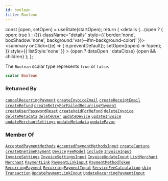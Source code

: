 ```yaml
---
id: boolean
title: Boolean
---
```









  const [open, setOpen] = useState(startOpen);
  return (
    <details {...(open ? { open: true } : {})} className="details" style={{ border:'none', boxShadow:'none', background:'var(--ifm-background-color)' }}>
      <summary
        onClick={(e) => {
          e.preventDefault();
          setOpen((open) => !open);
        }}
        style={{ listStyle:'none' }}
      >
      {open ? dataOpen : dataClose}
      </summary>
      {open && children}
    </details>
  );
};








The `Boolean` scalar type represents `true` or `false`.


```graphql
scalar Boolean
```






### Returned By

[`cancelRecurringPayment`](/docs/api/api/mutations/cancel-recurring-payment)  <Badge class="badge badge--secondary" text="mutation"/><Bullet />[`createInvoiceEmail`](/docs/api/api/mutations/create-invoice-email)  <Badge class="badge badge--secondary" text="mutation"/><Bullet />[`createReceiptEmail`](/docs/api/api/mutations/create-receipt-email)  <Badge class="badge badge--secondary" text="mutation"/><Bullet />[`createRefund`](/docs/api/api/mutations/create-refund)  <Badge class="badge badge--secondary" text="mutation"/><Bullet />[`createRetryForFailedRecurringPayment`](/docs/api/api/mutations/create-retry-for-failed-recurring-payment)  <Badge class="badge badge--secondary" text="mutation"/><Bullet />[`createUserPasswordReset`](/docs/api/api/mutations/create-user-password-reset)  <Badge class="badge badge--secondary" text="mutation"/><Bullet />[`createVoidForRefund`](/docs/api/api/mutations/create-void-for-refund)  <Badge class="badge badge--secondary" text="mutation"/><Bullet />[`deleteInvoice`](/docs/api/api/mutations/delete-invoice)  <Badge class="badge badge--secondary" text="mutation"/><Bullet />[`deleteMetadata`](/docs/api/api/mutations/delete-metadata)  <Badge class="badge badge--secondary" text="mutation"/><Bullet />[`deleteUser`](/docs/api/api/mutations/delete-user)  <Badge class="badge badge--secondary" text="mutation"/><Bullet />[`updateDevice`](/docs/api/api/mutations/update-device)  <Badge class="badge badge--secondary" text="mutation"/><Bullet />[`updateInvoice`](/docs/api/api/mutations/update-invoice)  <Badge class="badge badge--secondary" text="mutation"/><Bullet />[`updateMerchantSettings`](/docs/api/api/mutations/update-merchant-settings)  <Badge class="badge badge--secondary" text="mutation"/><Bullet />[`updateMetadata`](/docs/api/api/mutations/update-metadata)  <Badge class="badge badge--secondary" text="mutation"/><Bullet />[`updatePayor`](/docs/api/api/mutations/update-payor)  <Badge class="badge badge--secondary" text="mutation"/>

### Member Of

[`AcceptedPaymentMethods`](/docs/api/types/objects/accepted-payment-methods)  <Badge class="badge badge--secondary" text="object"/><Bullet />[`AcceptedPaymentMethodsInput`](/docs/api/types/inputs/accepted-payment-methods-input)  <Badge class="badge badge--secondary" text="input"/><Bullet />[`createCapture`](/docs/api/api/mutations/create-capture)  <Badge class="badge badge--secondary" text="mutation"/><Bullet />[`createOneTimePayment`](/docs/api/api/mutations/create-one-time-payment)  <Badge class="badge badge--secondary" text="mutation"/><Bullet />[`Device`](/docs/api/types/objects/device)  <Badge class="badge badge--secondary" text="object"/><Bullet />[`FeeModel`](/docs/api/types/objects/fee-model)  <Badge class="badge badge--secondary" text="object"/><Bullet />[`include`](/docs/api/api/directives/include)  <Badge class="badge badge--secondary" text="directive"/><Bullet />[`InvoiceInput`](/docs/api/types/inputs/invoice-input)  <Badge class="badge badge--secondary" text="input"/><Bullet />[`InvoiceSettings`](/docs/api/types/objects/invoice-settings)  <Badge class="badge badge--secondary" text="object"/><Bullet />[`InvoiceSettingsInput`](/docs/api/types/inputs/invoice-settings-input)  <Badge class="badge badge--secondary" text="input"/><Bullet />[`InvoiceUpdateInput`](/docs/api/types/inputs/invoice-update-input)  <Badge class="badge badge--secondary" text="input"/><Bullet />[`ListMerchant`](/docs/api/types/objects/list-merchant)  <Badge class="badge badge--secondary" text="object"/><Bullet />[`Merchant`](/docs/api/types/objects/merchant)  <Badge class="badge badge--secondary" text="object"/><Bullet />[`PaymentLink`](/docs/api/types/objects/payment-link)  <Badge class="badge badge--secondary" text="object"/><Bullet />[`PaymentLinkInput`](/docs/api/types/inputs/payment-link-input)  <Badge class="badge badge--secondary" text="input"/><Bullet />[`PaymentMethodToken`](/docs/api/types/objects/payment-method-token)  <Badge class="badge badge--secondary" text="object"/><Bullet />[`RecurringPayment`](/docs/api/types/objects/recurring-payment)  <Badge class="badge badge--secondary" text="object"/><Bullet />[`RecurringPaymentInput`](/docs/api/types/inputs/recurring-payment-input)  <Badge class="badge badge--secondary" text="input"/><Bullet />[`ServiceFeeCalculation`](/docs/api/types/objects/service-fee-calculation)  <Badge class="badge badge--secondary" text="object"/><Bullet />[`skip`](/docs/api/api/directives/skip)  <Badge class="badge badge--secondary" text="directive"/><Bullet />[`Transaction`](/docs/api/types/objects/transaction)  <Badge class="badge badge--secondary" text="object"/><Bullet />[`UpdatePaymentLinkInput`](/docs/api/types/inputs/update-payment-link-input)  <Badge class="badge badge--secondary" text="input"/><Bullet />[`UpdateRecurringPaymentInput`](/docs/api/types/inputs/update-recurring-payment-input)  <Badge class="badge badge--secondary" text="input"/>

